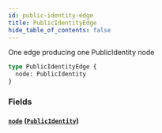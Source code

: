 ```yaml
---
id: public-identity-edge
title: PublicIdentityEdge
hide_table_of_contents: false
---
```



One edge producing one PublicIdentity node

```graphql
type PublicIdentityEdge {
  node: PublicIdentity
}
```


### Fields

#### [`node`](#) ([`PublicIdentity`](/developers/shared-apis/adminidentity-api/graphql/reference/objects/public-identity))






